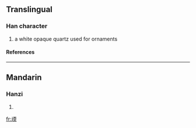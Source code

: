 ==Translingual==
===Han character===
{{Han char|rn=96|rad=玉|as=09|sn=13|four=|canj=一土一月大 (MGMBK)}}
# a white opaque quartz used for ornaments
====References====
{{Han ref|kx=0737.060|dkj=21108|dj=1148.090|hdz=21126.010|uh=744C|ud=29772}}

----
==Mandarin==
===Hanzi===
{{cmn-hanzi|pin=[[ruǎn]] (ruan3)|wg=juan<sup>3</sup>}}
# {{defn|Mandarin}}

[[fr:瑌]]